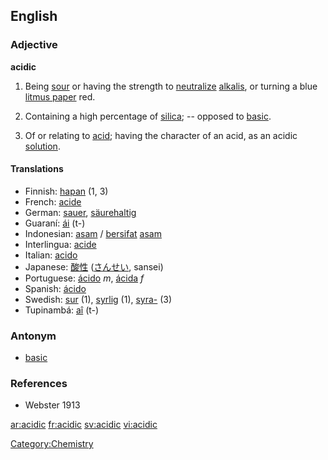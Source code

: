 ==English==
=== Adjective ===
'''acidic'''

# Being [[sour]] or having the strength to [[neutralize]] [[alkali]]s, or turning a blue [[litmus paper]] red. 
#{{mineralogy}} Containing a high percentage of [[silica]]; -- opposed to [[basic]].
# Of or relating to [[acid]]; having the character of an acid, as an acidic [[solution]].

==== Translations ====
* Finnish: [[hapan]] (1, 3)
* French: [[acide]] 
* German: [[sauer]], [[säurehaltig]] 
* Guaraní: [[ái]] (t-)
* Indonesian: [[asam]] / [[sifat|bersifat]] [[asam]]
* Interlingua: [[acide]] 
* Italian: [[acido]] 
* Japanese: [[酸性]] ([[さんせい]], sansei)
* Portuguese: [[ácido]] ''m'', [[ácida]] ''f''
* Spanish: [[ácido]]
* Swedish: [[sur]] (1), [[syrlig]] (1), [[syra-]] (3)
* Tupinambá: [[aî]] (t-)

=== Antonym ===
* [[basic]]

===References===
*Webster 1913

[[Category:Chemistry]]

[[ar:acidic]]
[[fr:acidic]]
[[sv:acidic]]
[[vi:acidic]]